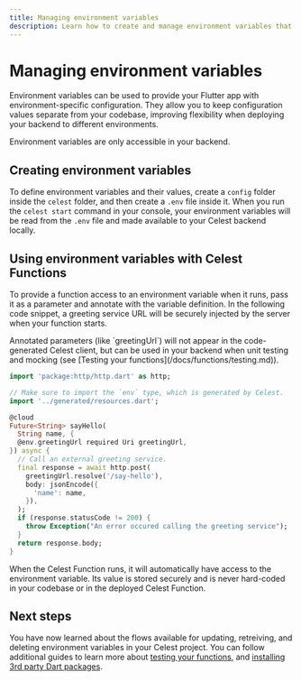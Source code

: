 ```yaml
---
title: Managing environment variables
description: Learn how to create and manage environment variables that your Celest Functions can access.
---
```



# Managing environment variables

Environment variables can be used to provide your Flutter app with environment-specific configuration. They allow you to keep configuration values separate from your codebase, improving flexibility when deploying your backend to different environments.

<Callout>
  Environment variables are only accessible in your backend.
</Callout>

## Creating environment variables

To define environment variables and their values, create a `config` folder inside the `celest` folder, and then create a `.env` file inside it. When you run the `celest start` command in your console, your environment variables will be read from the `.env` file and made available to your Celest backend locally.

## Using environment variables with Celest Functions

To provide a function access to an environment variable when it runs, pass it as a parameter and annotate with the variable definition. In the following code snippet, a greeting service URL will be securely injected by the server when your function starts.

<Callout>
  Annotated parameters (like `greetingUrl`) will not appear in the code-generated Celest client, but can be used in your backend when unit testing and mocking (see [Testing your functions](/docs/functions/testing.md)).
</Callout>

```dart {9,13} filename="celest/functions/greeting.dart"
import 'package:http/http.dart' as http;

// Make sure to import the `env` type, which is generated by Celest.
import '../generated/resources.dart';

@cloud
Future<String> sayHello(
  String name, {
  @env.greetingUrl required Uri greetingUrl,
}) async {
  // Call an external greeting service.
  final response = await http.post(
    greetingUrl.resolve('/say-hello'),
    body: jsonEncode({
      'name': name,
    }),
  );
  if (response.statusCode != 200) {
    throw Exception("An error occured calling the greeting service");
  }
  return response.body;
}
```

When the Celest Function runs, it will automatically have access to the environment variable. Its value is stored securely and is never hard-coded in your codebase or in the deployed Celest Function.

## Next steps

You have now learned about the flows available for updating, retreiving, and deleting environment variables in your Celest project. You can follow additional guides to learn more about [testing your functions](/docs/functions/testing.md), and [installing 3rd party Dart packages](/docs/functions/packages.md).

